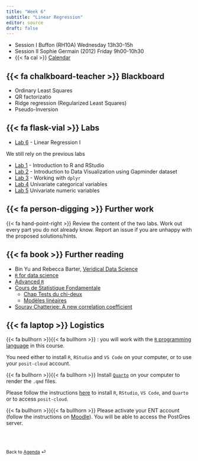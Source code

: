 ```yaml
---
title: "Week 6"
subtitle: "Linear Regression"
editor: source
draft: false
---
```


::: callout-important

-   Session I Buffon (RH10A) Wednesday 13h30-15h
-   Session II Sophie Germain (2012) Friday 9h00-10h30
-   {{< fa cal >}} [Calendar](https://edt.math.univ-paris-diderot.fr/#/parcours/mids/m1)

:::

## {{< fa chalkboard-teacher >}} Blackboard

- Ordinary Least Squares
- QR factorizatio
- Ridge regression (Regularized Least Squares)
- Pseudo-Inversion
  

## {{< fa flask-vial >}} Labs

- [Lab 6](/core/labs/lab-linear-regression-whiteside.qmd) - Linear Regression I
  
We still rely on the previous labs

- [Lab 1](/core/labs/lab-r-intro.html) - Introduction to R and RStudio
- [Lab 2](/core/labs/lab-gapminder.html) - Introduction to Data Visualization using Gapminder dataset
- [Lab 3](/core/labs/lab-tables.html) - Working with `dplyr`
- [Lab 4](/core/labs/lab-univariate-categorical.qmd) Univariate categorical variables
- [Lab 5](/core/labs/lab-univariate-numeric.qmd) Univariate numeric variables


## {{< fa person-digging >}} Further work

{{< fa hand-point-right >}} Review the content of the two labs. Work out every part you do not already know. 
Report an issue if you are unhappy with the proposed solutions/hints.


## {{< fa book >}} Further reading

- Bin Yu and Rebecca Barter, [Veridical Data Science](https://vdsbook.com/05-data_viz)
- [`R` for data science](https://r4ds.hadley.nz)
- [Advanced `R`](https://adv-r.hadley.nz)
- [Cours de Statistique Fondamentale](https://statsfonda.github.io/site/)
  - [Chap Tests du chi-deux](https://statsfonda.github.io/site/content/ch4_2.html)
  - [Modèles linéaires]()
- [Sourav Chatterjee: A new correlation coefficient](https://arxiv.org/abs/1909.10140)  
 
## {{< fa laptop >}} Logistics  

{{< fa bullhorn >}}{{< fa bullhorn >}} : you will work with the [`R` programming language](https://www.r-project.org) in this course. 

You need either to install `R`, `RStudio` and `VS Code` on your computer, or to use your `posit-cloud` account. 

{{< fa bullhorn >}}{{< fa bullhorn >}} Install [`Quarto`](https://quarto.org) on your computer to render the `.qmd` files. 

Please follow the instructions [here](/computing-access.qmd) to install `R`, `RStudio`, `VS Code`, and `Quarto` or to access `posit-cloud`. 

{{< fa bullhorn >}}{{< fa bullhorn >}} Please activate your ENT account (follow the instructions on [Moodle](https://moodle.u-paris.fr/course/view.php?id=6143)). You will be able to access the PostGres server.


<br><br>

::: {style="font-size: 0.875em;"}
Back to [Agenda](/slides-listings.qmd) ⏎
:::
